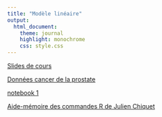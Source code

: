 ```yaml
---
title: "Modèle linéaire"
output:
  html_document:
    theme: journal
    highlight: monochrome
    css: style.css
---
```


[Slides de cours](http://masedki.github.io/enseignements/pdfs/ML.pdf)

[Données cancer de la prostate](http://masedki.github.io/enseignements/datasets/prostate.rda)

[notebook 1](http://masedki.github.io/enseignements/prostate.html)


<!-- [data1.csv](http://masedki.github.io/enseignements/datasets/data1.csv) -->

<!-- [data2.csv](http://masedki.github.io/enseignements/datasets/data2.csv) -->

<!-- [data3.csv](http://masedki.github.io/enseignements/datasets/data3.csv) -->

<!-- [data4.csv](http://masedki.github.io/enseignements/datasets/data4.csv) -->

<!-- [Rnotebook 2](http://masedki.github.io/enseignements/hypotheses.html) -->


<!-- [Rnotebook 3: sélection de modèle avec les données de rétinol plasmatique](http://masedki.github.io/enseignements/modelselection.html) -->

<!-- [Devoir 2017-2018](http://masedki.github.io/enseignements/devoirml18.html) -->

[Aide-mémoire des commandes R de Julien Chiquet](http://masedki.github.io/enseignements/pdfs/RCarte_Commandes-R.pdf)
